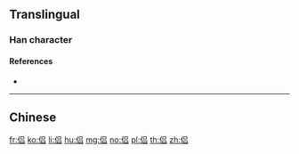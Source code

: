 {{also|侶}}
==Translingual==

===Han character===
{{Han char|rn=9|rad=人|as=06|sn=8|four=|canj=ORR|ids=⿰亻吕}}

====References====
* {{Han ref|kx=0102.291|hdz=10147.120|uh=4FA3|ud=20387}}

----

==Chinese==
{{zh-see|侶}}

[[fr:侣]]
[[ko:侣]]
[[li:侣]]
[[hu:侣]]
[[mg:侣]]
[[no:侣]]
[[pl:侣]]
[[th:侣]]
[[zh:侣]]